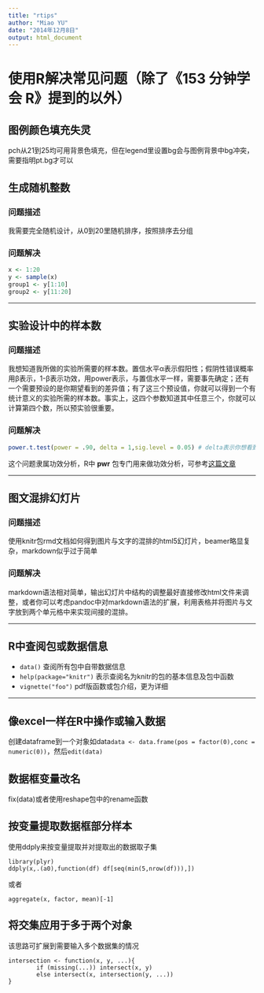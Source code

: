 ```yaml
---
title: "rtips"
author: "Miao YU"
date: "2014年12月8日"
output: html_document
---
```


# 使用R解决常见问题（除了《153 分钟学会 R》提到的以外）

## 图例颜色填充失灵

pch从21到25均可用背景色填充，但在legend里设置bg会与图例背景中bg冲突，需要指明pt.bg才可以

## 生成随机整数

### 问题描述

我需要完全随机设计，从0到20里随机排序，按照排序去分组

### 问题解决

```r
x <- 1:20
y <- sample(x)
group1 <- y[1:10]
group2 <- y[11:20]
```

----

## 实验设计中的样本数

### 问题描述

我想知道我所做的实验所需要的样本数。置信水平α表示假阳性；假阴性错误概率用β表示，1-β表示功效，用power表示，与置信水平一样，需要事先确定；还有一个需要预设的是你期望看到的差异值；有了这三个预设值，你就可以得到一个有统计意义的实验所需的样本数。事实上，这四个参数知道其中任意三个，你就可以计算第四个数，所以预实验很重要。

### 问题解决

```r
power.t.test(power = .90, delta = 1,sig.level = 0.05) # delta表示你想看到的差异值 数据标准化要处理好
```

这个问题隶属功效分析，R中 **pwr** 包专门用来做功效分析，可参考[这篇文章](http://www.statmethods.net/stats/power.html)

----

## 图文混排幻灯片

### 问题描述

使用knitr包rmd文档如何得到图片与文字的混排的html5幻灯片，beamer略显复杂，markdown似乎过于简单

### 问题解决

markdown语法相对简单，输出幻灯片中结构的调整最好直接修改html文件来调整，或者你可以考虑pandoc中对markdown语法的扩展，利用表格并将图片与文字放到两个单元格中来实现间接的混排。

----

## R中查阅包或数据信息

- `data()` 查阅所有包中自带数据信息
- `help(package="knitr")` 表示查阅名为knitr的包的基本信息及包中函数
- `vignette("foo")` pdf版函数或包介绍，更为详细

----

## 像excel一样在R中操作或输入数据

创建dataframe到一个对象如data`data <- data.frame(pos = factor(0),conc = numeric(0))`，然后`edit(data)`

## 数据框变量改名

fix(data)或者使用reshape包中的rename函数

## 按变量提取数据框部分样本

使用ddply来按变量提取并对提取出的数据取子集

```
library(plyr)
ddply(x,.(a0),function(df) df[seq(min(5,nrow(df))),])
```
或者

```
aggregate(x, factor, mean)[-1]
```

## 将交集应用于多于两个对象

该思路可扩展到需要输入多个数据集的情况
```
intersection <- function(x, y, ...){
        if (missing(...)) intersect(x, y)
        else intersect(x, intersection(y, ...))
}
```